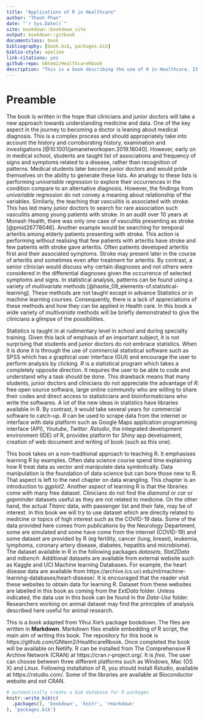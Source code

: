 --- 
title: "Applications of R in Healthcare"
author: "Thanh Phan"
date: "`r Sys.Date()`"
site: bookdown::bookdown_site
output: bookdown::gitbook
documentclass: book
bibliography: [book.bib, packages.bib]
biblio-style: apalike
link-citations: yes
github-repo: GNtem2/HealthcareRbook
description: "This is a book describing the use of R in Healthcare. It is aimed at beginners of R language. The majority of the examples are taken from works in Neurology. Where possible data from other disease such as heart disease, cancer and vaccine are used. The ideas and principles can be applied to other aspects of Healthcare. The output format for this example is bookdown::gitbook."
---

# Preamble

The book is written in the hope that clinicians and junior doctors will take a new approach towards understanding medicine and data. One of the key aspect in the journey to becoming a doctor is leaning about medical diagnosis. This is a complex process and should appropriately take into account the history and corroborating history, examination and investigations  [@10.1001/jamanetworkopen.2019.18040]. However, early on in medical school, students are taught list of associations and frequency of signs and symptoms related to a disease,  rather than recognition of patterns. Medical students later become junior doctors and would pride themselves on the ability to generate these lists. An analogy to these lists is performing _univariable_ regression to explore their occurrences in the condition compare to an alternative diagnosis. However, the findings from _univariable_ regression do not convey a meaning about relationship of the variables. Similarly, the teaching that vasculitis is associated with stroke. This has led many junior doctors to search for rare association such  vasculitis among young patients with stroke. In an audit over 10 years at Monash Health, there was only one case of vasculitis presenting as stroke [@pmid26778046]. Another example would be searching for temporal arteritis among elderly patients presenting with stroke. This action is performing without realising that few patients with arteritis have stroke and few patients with stroke gave arteritis. Often patients developed arteritis first and their associated symptoms. Stroke may present later in the course of arteritis and sometimes even after treatment for arteritis. By contrast, a senior clinician would discuss why certain diagnoses and not others were considered in the differential diagnoses given the occurrence of selected symptoms and signs. In statistical analysis, patterns can be found using a variety of _multivariate_ methods [@hastie_09_elements-of.statistical-learning]. These methods are not taught except in advance Statistics or in machine learning courses. Consequently, there is a lack of appreciations of these methods and how they can be applied in Health care. In this book a wide variety of _multivariate_ methods will be briefly demonstrated to give the clinicians a glimpse of the possibilities.

Statistics is taught in at rudimentary level in school and during specialty training. Given this lack of emphasis of an important subject, it is not surprising that students and junior doctors do not embrace statistics. When it is done it is through the use of commercial statistical software such as SPSS which has a graphical user interface (GUI) and encourage the user to perform analysis by clicking. _R_ is a statistical program which takes a completely opposite direction. It requires the user to be able to code and understand why a task should be done. This drawback means that many students, junior doctors and clinicians do not appreciate the advantage of _R_: free open source software, large online community who are willing to share their codes and direct access to statisticians and bioinformaticians who write the softwares. A lot of the new ideas in statistics have libraries available in R. By contrast, it would take several years for commercial software to catch-up. _R_ can be used to scrape data from the internet or interface with data platform such as Google Maps application programming interface (API), _Youtube_, _Twitter_. _Rstudio_, the integrated development environment (IDE) of R, provides platform for _Shiny_ app development, creation of web document and writing of book (such as this one).

This book takes on a non-traditional approach to teaching R. It emphasises learning R by examples. Often data science course spend time explaining how R treat data as vector and manipulate data symbolically. Data manipulation is the foundation of data science but can bore those new to R. That aspect is left to the next chapter on data wrangling. This chapter is an introduction to _ggplot2_. Another aspect of learning R is that the libraries come with many free dataset. Clinicians do not find the _diamond_ or _car_ or _gapminder_ datasets useful as they are not related to medicine. On the other hand, the actual _Titanic_ data, with passenger list and their fate, may be of interest. In this book we will try to use dataset which are directly related to medicine or topics of high interest such as the COVID-19 data. Some of the data provided here comes from publications by the Neurology Department, some are simulated and some have come from the internet (COVID-19) and some dataset are provided by R (eg fertility, cancer (lung, breast), leukemia, lymphoma, coronary artery disease, diabetes, hepatitis and microbiome). The dataset available in R in the following packages _datasets_, _Stat2Data_ and _mlbench_. Additional datasets are available from external website such as Kaggle and UCI Machine learning Databases.  For example, the heart disease data are available from https://archive.ics.uci.edu/ml/machine-learning-databases/heart-disease/. It is encouraged that the reader visit these websites to obtain data for learning R. Dataset from these websites are labelled in this book as coming from the _ExtData_ folder. Unless indicated, the data use in this book can be found in the _Data-Use_ folder. Researchers working on animal dataset may find the principles of analysis described here useful for animal research. 


This is a _book_ adapted from Yihui Xie's package bookdown. The files are written in **Markdown**. Markdown files enable embedding of R script, the main aim of writing this book. The repository for this book is https://github.com/GNtem2/HealthcareRbook. Once completed the book will be available on Netlify. R can be installed from The Comprehensive R Archive Network (CRAN) at https://cran.r-project.org/. It is _free_. The user can choose between three different platforms such as Windows, Mac (OS X) and Linux. Following installation of R, you should install _Rstudio_, available at https://rstudio.com/. Some of the libraries are available at Bioconductor website and not CRAN.

```{r include=FALSE}
# automatically create a bib database for R packages
knitr::write_bib(c(
  .packages(), 'bookdown', 'knitr', 'rmarkdown'
), 'packages.bib')
```

